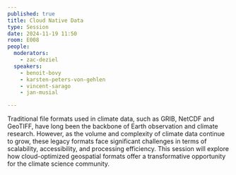 ```yaml
---
published: true
title: Cloud Native Data
type: Session
date: 2024-11-19 11:50
room: E008
people:
  moderators:
    - zac-deziel
  speakers:
    - benoit-bovy
    - karsten-peters-von-gehlen
    - vincent-sarago
    - jan-musial

---
```

Traditional file formats used in climate data, such as GRIB, NetCDF and GeoTIFF, have long been the backbone of Earth observation and climate research. However, as the volume and complexity of climate data continue to grow, these legacy formats face significant challenges in terms of scalability, accessibility, and processing efficiency. This session will explore how cloud-optimized geospatial formats offer a transformative opportunity for the climate science community.
